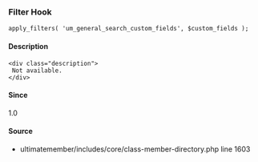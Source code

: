 
### Filter Hook    
    
```
apply_filters( 'um_general_search_custom_fields', $custom_fields );
```

#### Description
    <div class="description">
     Not available.
    </div>

#### Since
<div class="description">
1.0
</div>

#### Source
  - <Link href="/developer/files/includes-core-class-member-directory#source-view.1603">ultimatemember/includes/core/class-member-directory.php</Link> <Link href="/developer/files/includes-core-class-member-directory#source-view.1603">line 1603</Link>

